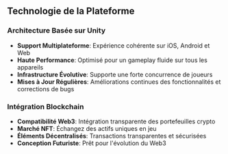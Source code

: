 ## Technologie de la Plateforme

### Architecture Basée sur Unity
- **Support Multiplateforme**: Expérience cohérente sur iOS, Android et Web
- **Haute Performance**: Optimisé pour un gameplay fluide sur tous les appareils
- **Infrastructure Évolutive**: Supporte une forte concurrence de joueurs
- **Mises à Jour Régulières**: Améliorations continues des fonctionnalités et corrections de bugs

### Intégration Blockchain
- **Compatibilité Web3**: Intégration transparente des portefeuilles crypto
- **Marché NFT**: Échangez des actifs uniques en jeu
- **Éléments Décentralisés**: Transactions transparentes et sécurisées
- **Conception Futuriste**: Prêt pour l'évolution du Web3